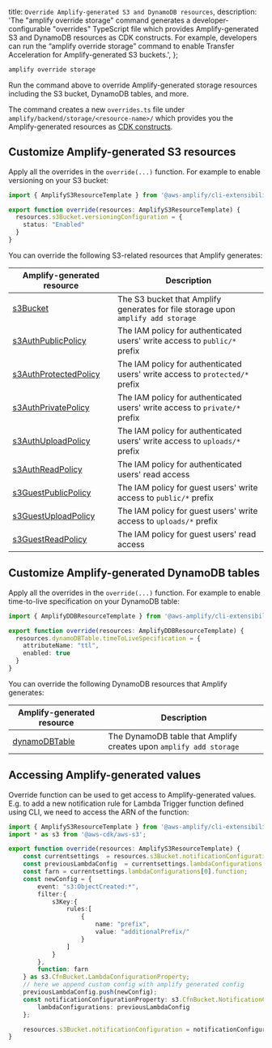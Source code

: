   title: `Override Amplify-generated S3 and DynamoDB resources`,
  description: 'The "amplify override storage" command generates a developer-configurable "overrides" TypeScript file which provides Amplify-generated S3 and DynamoDB resources as CDK constructs. For example, developers can run the “amplify override storage” command to enable Transfer Acceleration for Amplify-generated S3 buckets.',
};

```bash
amplify override storage
```

Run the command above to override Amplify-generated storage resources including the S3 bucket, DynamoDB tables, and more.

The command creates a new `overrides.ts` file under `amplify/backend/storage/<resource-name>/` which provides you the Amplify-generated resources as [CDK constructs](https://docs.aws.amazon.com/cdk/latest/guide/home.html).

## Customize Amplify-generated S3 resources

Apply all the overrides in the `override(...)` function. For example to enable versioning on your S3 bucket:
```ts
import { AmplifyS3ResourceTemplate } from '@aws-amplify/cli-extensibility-helper';

export function override(resources: AmplifyS3ResourceTemplate) {
  resources.s3Bucket.versioningConfiguration = {
    status: "Enabled"
  }
}
```

You can override the following S3-related resources that Amplify generates:

|Amplify-generated resource|Description|
|-|-|
|[s3Bucket](https://docs.aws.amazon.com/AWSCloudFormation/latest/UserGuide/aws-properties-s3-bucket.html)|The S3 bucket that Amplify generates for file storage upon `amplify add storage`|
|[s3AuthPublicPolicy](https://docs.aws.amazon.com/AWSCloudFormation/latest/UserGuide/aws-resource-iam-policy.html)|The IAM policy for authenticated users' write access to `public/*` prefix|
|[s3AuthProtectedPolicy](https://docs.aws.amazon.com/AWSCloudFormation/latest/UserGuide/aws-resource-iam-policy.html)|The IAM policy for authenticated users' write access to `protected/*` prefix|
|[s3AuthPrivatePolicy](https://docs.aws.amazon.com/AWSCloudFormation/latest/UserGuide/aws-resource-iam-policy.html)|The IAM policy for authenticated users' write access to `private/*` prefix|
|[s3AuthUploadPolicy](https://docs.aws.amazon.com/AWSCloudFormation/latest/UserGuide/aws-resource-iam-policy.html)|The IAM policy for authenticated users' write access to `uploads/*` prefix|
|[s3AuthReadPolicy](https://docs.aws.amazon.com/AWSCloudFormation/latest/UserGuide/aws-resource-iam-policy.html)|The IAM policy for authenticated users' read access|
|[s3GuestPublicPolicy](https://docs.aws.amazon.com/AWSCloudFormation/latest/UserGuide/aws-resource-iam-policy.html)|The IAM policy for guest users' write access to `public/*` prefix|
|[s3GuestUploadPolicy](https://docs.aws.amazon.com/AWSCloudFormation/latest/UserGuide/aws-resource-iam-policy.html)|The IAM policy for guest users' write access to `uploads/*` prefix|
|[s3GuestReadPolicy](https://docs.aws.amazon.com/AWSCloudFormation/latest/UserGuide/aws-resource-iam-policy.html)|The IAM policy for guest users' read access|

## Customize Amplify-generated DynamoDB tables

Apply all the overrides in the `override(...)` function. For example to enable time-to-live specification on your DynamoDB table:
```ts
import { AmplifyDDBResourceTemplate } from '@aws-amplify/cli-extensibility-helper';

export function override(resources: AmplifyDDBResourceTemplate) {
  resources.dynamoDBTable.timeToLiveSpecification = {
    attributeName: "ttl",
    enabled: true
  }
}
```

You can override the following DynamoDB resources that Amplify generates:

|Amplify-generated resource|Description|
|-|-|
|[dynamoDBTable](https://docs.aws.amazon.com/AWSCloudFormation/latest/UserGuide/aws-resource-dynamodb-table.html)|The DynamoDB table that Amplify creates upon `amplify add storage`|

## Accessing Amplify-generated values

Override function can be used to get access to Amplify-generated values. E.g. to add a new notification rule for Lambda Trigger function defined using CLI, we need to access the ARN of the function:

```ts
import { AmplifyS3ResourceTemplate } from '@aws-amplify/cli-extensibility-helper';
import * as s3 from '@aws-cdk/aws-s3';

export function override(resources: AmplifyS3ResourceTemplate) {
    const currentsettings  = resources.s3Bucket.notificationConfiguration as s3.CfnBucket.NotificationConfigurationProperty;
    const previousLambdaConfig  = currentsettings.lambdaConfigurations as s3.CfnBucket.LambdaConfigurationProperty[];
    const farn = currentsettings.lambdaConfigurations[0].function;
    const newConfig = {
        event: "s3:ObjectCreated:*",
        filter:{
            s3Key:{
                rules:[
                    {
                        name: "prefix",
                        value: "additionalPrefix/"
                    }
                ]
            }
        },
        function: farn
    } as s3.CfnBucket.LambdaConfigurationProperty;
    // here we append custom config with amplify generated config
    previousLambdaConfig.push(newConfig);
    const notificationConfigurationProperty: s3.CfnBucket.NotificationConfigurationProperty = {
        lambdaConfigurations: previousLambdaConfig
    };

    resources.s3Bucket.notificationConfiguration = notificationConfigurationProperty;
}
```
